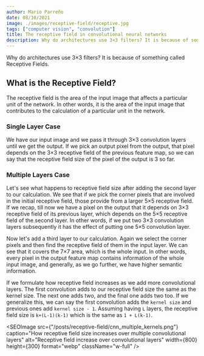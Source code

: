```yaml
---
author: Mario Parreño
date: 08/10/2021
image: ./images/receptive-field/receptive.jpg
tags: ["computer vision", "convolution"]
title: The receptive field in convolutional neural networks
description: Why do architectures use 3×3 filters? It is because of something called Receptive Fields.
---
```


Why do architectures use 3×3 filters? It is because of something called Receptive Fields.

## What is the Receptive Field?

The receptive field is the area of the input image that affects a particular unit of the network. In other words, it is the area of the input image that contributes to the calculation of a particular unit in the network.

### Single Layer Case
We have our input image and we pass it through 3×3 convolution layers until we get the output. If we pick an output pixel from the output, that pixel depends on the 3×3 receptive field of the previous feature map, so we can say that the receptive field size of the pixel of the output is 3 so far. 

### Multiple Layers Case
Let's see what happens to receptive field size after adding the second layer to our calculation. We see that if we pick the corner pixels that are involved in the initial receptive field, those provide from a larger 5×5 receptive field. If we recap, till now we have a pixel on the output that it depends on  3×3 receptive field of its previous layer, which depends on the 5×5 receptive field of the second layer. In other words, if we put two 3×3 convolution layers subsequently it has the effect of putting one 5×5 convolution layer.

Now let's add a third layer to our calculation. Again we select the corner pixels and then find the receptive field of them in the input layer. We can see that it covers the 7×7 area, which is the whole input. In other words, every pixel in the output feature map contains information of the whole input image, and generally, as we go further, we have higher semantic information.

If we formulate how receptive field increases as we add more convolutional layers. The first convolution adds to our receptive field size the same as the kernel size. The next one adds two, and the final one adds two too. If we generalize this, we can say the first convolution adds the `kernel size` and previous ones add `kernel size - 1`. Assuming having `L` layers, the receptive field size is `k+(L-1)(k-1)` which is the same as `1 + L(k-1)`.


<SEOImage
    src={"/posts/receptive-field/cnn_multiple_kernels.png"}
    caption="How receptive field size increases over multiple convolutional layers"
    alt="Receptive field increase over convolutional layers"
    width={800}
    height={300}
    format="webp"
    className="w-full"
/>